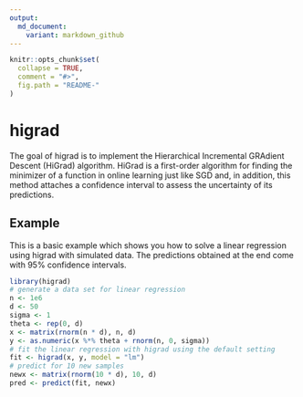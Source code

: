 ```yaml
---
output:
  md_document:
    variant: markdown_github
---
```


<!-- README.md is generated from README.Rmd. Please edit that file -->

```r
knitr::opts_chunk$set(
  collapse = TRUE,
  comment = "#>",
  fig.path = "README-"
)
```

# higrad

The goal of higrad is to implement the Hierarchical Incremental GRAdient Descent (HiGrad) algorithm.
HiGrad is a first-order algorithm for finding the minimizer of a function in online learning just like SGD and, 
in addition, this method attaches a confidence interval to assess the uncertainty of its predictions.

## Example

This is a basic example which shows you how to solve a linear regression using higrad with simulated data.
The predictions obtained at the end come with 95% confidence intervals.

```r
library(higrad)
# generate a data set for linear regression
n <- 1e6
d <- 50
sigma <- 1
theta <- rep(0, d)
x <- matrix(rnorm(n * d), n, d)
y <- as.numeric(x %*% theta + rnorm(n, 0, sigma))
# fit the linear regression with higrad using the default setting
fit <- higrad(x, y, model = "lm")
# predict for 10 new samples
newx <- matrix(rnorm(10 * d), 10, d)
pred <- predict(fit, newx)
```
